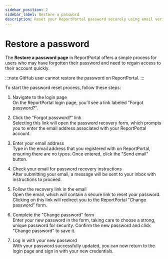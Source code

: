 ```yaml
---
sidebar_position: 2
sidebar_label: Restore a password
description: Reset your ReportPortal password securely using email verification to regain access to your test automation reporting tools account.
---
```


# Restore a password

The **Restore a password page** in ReportPortal offers a simple process for users who may have forgotten their password and need to regain access to their account quickly.

:::note
GitHub user cannot restore the password on ReportPortal.
:::

To start the password reset process, follow these steps:

1. Navigate to the login page<br />
 On the ReportPortal login page, you’ll see a link labeled "Forgot password?".

2. Click the "Forgot password?" link<br />
Selecting this link will open the password recovery form, which prompts you to enter the email address associated with your ReportPortal account.

3. Enter your email address<br />
Type in the email address that you registered with on ReportPortal, ensuring there are no typos. Once entered, click the "Send email" button.

4. Check your email for password recovery instructions<br />
After submitting your email, a message will be sent to your inbox with instructions to proceed.

5. Follow the recovery link in the email<br />
Open the email, which will contain a secure link to reset your password. Clicking on this link will redirect you to the ReportPortal "Change password" form.

6. Complete the "Change password" form<br />
Enter your new password in the form, taking care to choose a strong, unique password for security. Confirm the new password and click "Change password" to save it.

7. Log in with your new password<br />
With your password successfully updated, you can now return to the login page and sign in with your new credentials.

<MediaViewer src="https://youtu.be/i_l3qtLNMhs" alt="Restore Password in our test automation dashboard" type="video" />
